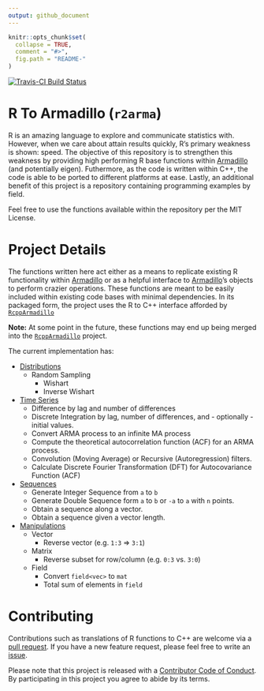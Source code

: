 ```yaml
---
output: github_document
---
```


```r
knitr::opts_chunk$set(
  collapse = TRUE,
  comment = "#>",
  fig.path = "README-"
)
```

[![Travis-CI Build Status](https://travis-ci.org/coatless/r-to-armadillo.svg?branch=master)](https://travis-ci.org/coatless/r-to-armadillo)

# R To Armadillo (`r2arma`)

R is an amazing language to explore and communicate statistics with. However, when we care about attain results quickly, R's primary weakness is shown: speed. The objective of this repository is to strengthen this weakness by providing high performing R base functions within [Armadillo](http://arma.sourceforge.net/docs.html) (and potentially eigen). Futhermore, as the code is written within C++, the code is able to be ported to different platforms at ease. Lastly, an additional benefit of this project is a repository containing programming examples by field.

Feel free to use the functions available within the repository per the MIT License.

# Project Details

The functions written here act either as a means to replicate existing R functionality within [Armadillo](http://arma.sourceforge.net/docs.html) or as a helpful interface to [Armadillo](http://arma.sourceforge.net/docs.html)'s objects to perform crazier operations. These functions are meant to be easily included within existing code bases with minimal dependencies. In its packaged form, the project uses the R to C++ interface afforded by [`RcppArmadillo`](https://github.com/rcppcore/rcpparmadillo)

**Note:** At some point in the future, these functions may end up being merged into the [`RcppArmadillo`](https://github.com/rcppcore/rcpparmadillo) project.

The current implementation has:

* [Distributions](https://github.com/coatless/r-to-armadillo/blob/master/src/distributions.cpp)
    * Random Sampling
        * Wishart
        * Inverse Wishart
* [Time Series](https://github.com/coatless/r-to-armadillo/blob/master/src/ts.cpp)
    * Difference by lag and number of differences
    * Discrete Integration by lag, number of differences, and - optionally - initial values.
    * Convert ARMA process to an infinite MA process
    * Compute the theoretical autocorrelation function (ACF) for an ARMA process.
    * Convolution (Moving Average) or Recursive (Autoregression) filters.
    * Calculate Discrete Fourier Transformation (DFT) for Autocovariance Function (ACF)
* [Sequences](https://github.com/coatless/r-to-armadillo/blob/master/src/seq.cpp)
    * Generate Integer Sequence from `a` to `b`
    * Generate Double Sequence form `a` to `b` or `-a` to `a` with `n` points.
    * Obtain a sequence along a vector.
    * Obtain a sequence given a vector length.
* [Manipulations](https://github.com/coatless/r-to-armadillo/blob/master/src/manipulations.cpp)
    * Vector
        * Reverse vector (e.g. `1:3` => `3:1`)
    * Matrix
        * Reverse subset for row/column (e.g. `0:3` vs. `3:0`)
    * Field
        * Convert `field<vec>` to `mat`
        * Total sum of elements in `field`
        

# Contributing

Contributions such as translations of R functions to C++ are welcome via a [pull request](https://github.com/coatless/r-to-armadillo/pulls). If you have a new feature request, please feel free to write an [issue](https://github.com/coatless/r-to-armadillo/issues). 

Please note that this project is released with a [Contributor Code of Conduct](CONDUCT.md). By participating in this project you agree to abide by its terms. 

